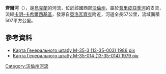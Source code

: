 '''齊爾河'''（{{lang-uk|Цир}}），是[[烏克蘭|烏克蘭]]的河流，位於該國西部[[沃倫州|沃倫州]]，屬於[[普里皮亞季河|普里皮亞季河]]的支流，流經[[卡明-卡希爾西基區|卡明-卡希爾西基區]]，發源自[[亞洛瓦齊克|亞洛瓦齊克]]附近，河道全長57公里，流域面積507平方公里。

==參考資料==
* [http://ucblibrary3.berkeley.edu:8085/x-ussr/100k/M-35-003.jpg Карта Генерального штабу М-35-3 (13-35-003) 1986 рік]{{dead link|date=2018年5月 |bot=InternetArchiveBot |fix-attempted=yes }}
* [http://ucblibrary3.berkeley.edu:8085/x-ussr/100k/M-35-014.jpg Карта Генерального штабу М-35-014 (13-35-014) 1979 рік]{{dead link|date=2018年5月 |bot=InternetArchiveBot |fix-attempted=yes }}

{{DEFAULTSORT:Цир (річка)}}
[[Category:沃倫州河流|Category:沃倫州河流]]


{{Ukraine-river-stub}}